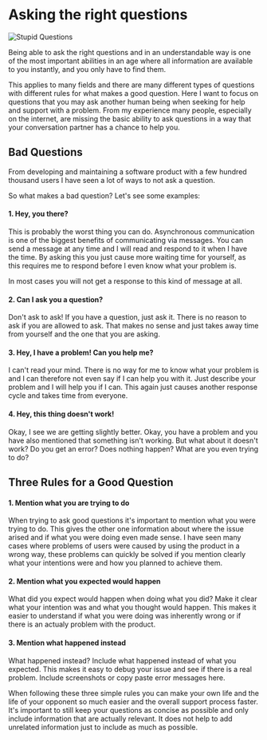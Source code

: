 <title>Asking the right questions</title>

# Asking the right questions

<PostDate date="2023-12-10" />

![Stupid Questions](/stupid-questions.jpg)

Being able to ask the right questions and in an understandable way is one of the most important abilities
in an age where all information are available to you instantly, and you only have to find them.

This applies to many fields and there are many different types of questions with different rules for what makes a good question.
Here I want to focus on questions that you may ask another human being when seeking for help and support with a problem.
From my experience many people, especially on the internet, are missing the basic ability to ask questions in
a way that your conversation partner has a chance to help you.

## Bad Questions

From developing and maintaining a software product with a few hundred thousand users I have seen a lot of ways to not ask a question.

So what makes a bad question? Let's see some examples:

#### 1. Hey, you there?

This is probably the worst thing you can do. Asynchronous communication is one of the biggest benefits of communicating via messages.
You can send a message at any time and I will read and respond to it when I have the time. By asking this you just cause more waiting time for yourself,
as this requires me to respond before I even know what your problem is.

In most cases you will not get a response to this kind of message at all.

#### 2. Can I ask you a question?

Don't ask to ask! If you have a question, just ask it.
There is no reason to ask if you are allowed to ask.
That makes no sense and just takes away time from yourself and the one that you are asking.

#### 3. Hey, I have a problem! Can you help me?

I can't read your mind. There is no way for me to know what your problem is and I can therefore not even say if I can help you with it.
Just describe your problem and I will help you if I can.
This again just causes another response cycle and takes time from everyone.

#### 4. Hey, this thing doesn't work!

Okay, I see we are getting slightly better.
Okay, you have a problem and you have also mentioned that something isn't working.
But what about it doesn't work? Do you get an error? Does nothing happen? What are you even trying to do?

## Three Rules for a Good Question

#### 1. Mention what you are trying to do

When trying to ask good questions it's important to mention what you were trying to do.
This gives the other one information about where the issue arised and if what you were doing even made sense.
I have seen many cases where problems of users were caused by using the product in a wrong way,
these problems can quickly be solved if you mention clearly what your intentions were and how you planned to achieve them.

#### 2. Mention what you expected would happen

What did you expect would happen when doing what you did?
Make it clear what your intention was and what you thought would happen.
This makes it easier to understand if what you were doing was inherently wrong or if there is an actualy problem with the product.

#### 3. Mention what happened instead

What happened instead?
Include what happened instead of what you expected.
This makes it easy to debug your issue and see if there is a real problem.
Include screenshots or copy paste error messages here.

When following these three simple rules you can make your own life and the life of your opponent so much easier and the overall support process faster.
It's important to still keep your questions as concise as possible and only include information that are actually relevant.
It does not help to add unrelated information just to include as much as possible.
